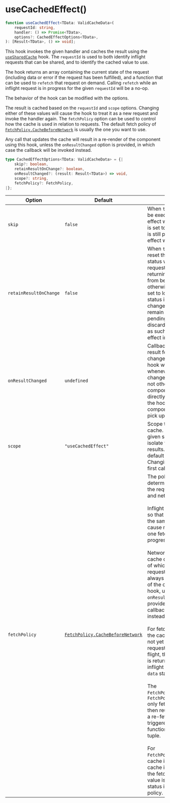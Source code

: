 
<Meta title="Packages / Data / Exports / useCachedEffect()" />

# useCachedEffect()

```ts
function useCachedEffect<TData: ValidCacheData>(
    requestId: string,
    handler: () => Promise<TData>,
    options?: CachedEffectOptions<TData>,
): [Result<TData>, () => void];
```

This hook invokes the given handler and caches the result using the <a href="./?path=/docs/packages-data-exports-usesharedcache--docs">`useSharedCache`</a> hook. The `requestId` is used to both identify inflight requests that can be shared, and to identify the cached value to use.

The hook returns an array containing the current state of the request (including data or error if the request has been fulfilled), and a function that can be used to `refetch` that request on demand. Calling `refetch` while an inflight request is in progress for the given `requestId` will be a no-op.

The behavior of the hook can be modified with the options.

The result is cached based on the `requestId` and `scope` options. Changing either of these values will cause the hook to treat it as a new request and invoke the handler again. The `fetchPolicy` option can be used to control how the cache is used in relation to requests. The default fetch policy of <a href="./?path=/docs/packages-data-types-fetchpolicy--docs">`FetchPolicy.CacheBeforeNetwork`</a> is usually the one you want to use.

Any call that updates the cache will result in a re-render of the component using this hook, unless the `onResultChanged` option is provided, in which case the callback will be invoked instead.

```ts
type CachedEffectOptions<TData: ValidCacheData> = {|
    skip?: boolean,
    retainResultOnChange?: boolean,
    onResultChanged?: (result: Result<TData>) => void,
    scope?: string,
    fetchPolicy?: FetchPolicy,
|};
```

| Option                 | Default                                                                                            | Description                                                                                                                                                                                                                                                                                                                                                                                                                                                                                                                                                                                                                                                                                                                                                                                                                                                                                                                                                                                                                                                                                                                                                                                                                      |
| ---------------------- | -------------------------------------------------------------------------------------------------- | -------------------------------------------------------------------------------------------------------------------------------------------------------------------------------------------------------------------------------------------------------------------------------------------------------------------------------------------------------------------------------------------------------------------------------------------------------------------------------------------------------------------------------------------------------------------------------------------------------------------------------------------------------------------------------------------------------------------------------------------------------------------------------------------------------------------------------------------------------------------------------------------------------------------------------------------------------------------------------------------------------------------------------------------------------------------------------------------------------------------------------------------------------------------------------------------------------------------------------- |
| `skip`                 | `false`                                                                                            | When `true`, the effect will not be executed; otherwise, the effect will be executed. If this is set to `true` while the effect is still pending, the pending effect will be cancelled.                                                                                                                                                                                                                                                                                                                                                                                                                                                                                                                                                                                                                                                                                                                                                                                                                                                                                                                                                                                                                                          |
| `retainResultOnChange` | `false`                                                                                            | When `true`, the effect will not reset the result to the loading status while executing if the requestId changes, instead, returning the existing result from before the change; otherwise, the result will be set to loading status. If the status is loading when the changes are made, it will remain as loading; old pending effects are discarded on changes and as such this value has no effect in that case.                                                                                                                                                                                                                                                                                                                                                                                                                                                                                                                                                                                                                                                                                                                                                                                                             |
| `onResultChanged`      | `undefined`                                                                                        | Callback that is invoked if the result for the given hook has changed. When defined, the hook will invoke this callback whenever it has reason to change the result and will not otherwise affect component rendering directly. When not defined, the hook will ensure the component re-renders to pick up the latest result.                                                                                                                                                                                                                                                                                                                                                                                                                                                                                                                                                                                                                                                                                                                                                                                                                                                                                                    |
| `scope`                | `"useCachedEffect"`                                                                                | Scope to use with the shared cache. When specified, the given scope will be used to isolate this hook's cached results. Otherwise, the default scope will be used. Changing this value after the first call is not supported.                                                                                                                                                                                                                                                                                                                                                                                                                                                                                                                                                                                                                                                                                                                                                                                                                                                                                                                                                                                                    |
| `fetchPolicy`          | <a href="./?path=/docs/packages-data-types-fetchpolicy--docs">`FetchPolicy.CacheBeforeNetwork`</a> | The policy to use when determining how to retrieve the request data from cache and network. <br/><br/> Inflight requests are shared so that multiple requests for the same resource do not cause multiple fetches while one fetch is already in progress. <br/><br/> Network requests update the cache on return, regardless of which policy initiated the request. Cache updates always result in a re-render of the component using this hook, unless the `onResultChanged` option is provided, in which case the callback will be invoked instead. <br/><br/> For fetch policies that use the cache, if the cache does not yet have the data, and a request for the data is in flight, then a `loading` status is returned; if there is no inflight request, then a `no-data` status is returned. <br/><br/> The `FetchPolicy.NetworkOnly` and `FetchPolicy.CacheAndNetwork` only fetch the data once and then reuse that result, unless a re-fetch is explicitly triggered via the fetch function in the returned tuple. <br/><br/> For `FetchPolicy.NetworkOnly`, the cache is ignored (but the cache is still updated with the fetched value). Until a value is available, a `loading` status is returned for this policy. |
